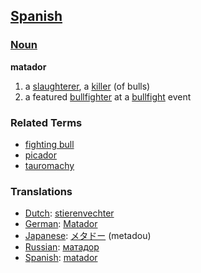 == [[Spanish]] ==
=== [[Noun]] ===
'''matador'''

# a [[slaughterer]], a [[killer]] (of bulls)
# a featured [[bullfighter]] at a [[bullfight]] event

=== Related Terms ===

*[[fighting bull]]
*[[picador]]
*[[tauromachy]]

=== Translations ===

*[[Dutch]]: [[stierenvechter]]
*[[German]]: [[Matador]]
*[[Japanese]]: [[メタドー]] (metadou)
*[[Russian]]: [[матадор]]
*[[Spanish]]: [[matador]]
